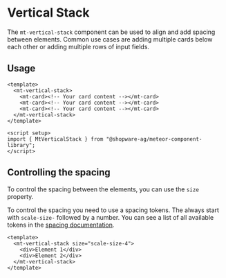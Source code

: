 # Vertical Stack

The `mt-vertical-stack` component can be used to align and add spacing
between elements. Common use cases are adding multiple cards below each other
or adding multiple rows of input fields.

## Usage

```vue
<template>
  <mt-vertical-stack>
    <mt-card><!-- Your card content --></mt-card>
    <mt-card><!-- Your card content --></mt-card>
    <mt-card><!-- Your card content --></mt-card>
  </mt-vertical-stack>
</template>

<script setup>
import { MtVerticalStack } from "@shopware-ag/meteor-component-library";
</script>
```

## Controlling the spacing

To control the spacing between the elements, you can use the `size`
property.

To control the spacing you need to use a spacing tokens.
The always start with `scale-size-` followed by a number. You can see
a list of all available tokens in the [spacing documentation](https://github.com/shopware/meteor/blob/main/packages/tokens/deliverables/foundation/primitives.css#L149).

```vue
<template>
  <mt-vertical-stack size="scale-size-4">
    <div>Element 1</div>
    <div>Element 2</div>
  </mt-vertical-stack>
</template>
```
